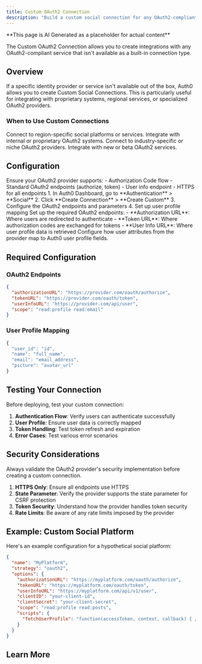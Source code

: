 ```yaml
---
title: Custom OAuth2 Connection
description: "Build a custom social connection for any OAuth2-compliant authorization server."
---
```


<Warning>
**This page is AI Generated as a placeholder for actual content** 
</Warning>

The Custom OAuth2 Connection allows you to create integrations with any OAuth2-compliant service that isn't available as a built-in connection type.

## Overview

If a specific identity provider or service isn't available out of the box, Auth0 allows you to create Custom Social Connections. This is particularly useful for integrating with proprietary systems, regional services, or specialized OAuth2 providers.

### When to Use Custom Connections

<Columns cols={2}>
  <Card title="Regional Services" icon="globe" iconType="solid">
    Connect to region-specific social platforms or services.
  </Card>
  <Card title="Proprietary Systems" icon="lock-closed" iconType="solid">
    Integrate with internal or proprietary OAuth2 systems.
  </Card>
  <Card title="Specialized APIs" icon="puzzle-piece" iconType="solid">
    Connect to industry-specific or niche OAuth2 providers.
  </Card>
  <Card title="Beta Services" icon="beaker" iconType="solid">
    Integrate with new or beta OAuth2 services.
  </Card>
</Columns>

## Configuration

<Steps>
  <Step title="Prepare OAuth2 Provider">
    Ensure your OAuth2 provider supports:
    - Authorization Code flow
    - Standard OAuth2 endpoints (authorize, token)
    - User info endpoint
    - HTTPS for all endpoints
  </Step>
  <Step title="Create Custom Connection">
    1. In Auth0 Dashboard, go to **Authentication** > **Social**
    2. Click **Create Connection** > **Create Custom**
    3. Configure the OAuth2 endpoints and parameters
    4. Set up user profile mapping
  </Step>
  <Step title="Configure Endpoints">
    Set up the required OAuth2 endpoints:
    - **Authorization URL**: Where users are redirected to authenticate
    - **Token URL**: Where authorization codes are exchanged for tokens
    - **User Info URL**: Where user profile data is retrieved
  </Step>
  <Step title="Map User Attributes">
    Configure how user attributes from the provider map to Auth0 user profile fields.
  </Step>
</Steps>

## Required Configuration

### OAuth2 Endpoints
```json
{
  "authorizationURL": "https://provider.com/oauth/authorize",
  "tokenURL": "https://provider.com/oauth/token",
  "userInfoURL": "https://provider.com/api/user",
  "scope": "read:profile read:email"
}
```

### User Profile Mapping
```javascript
{
  "user_id": "id",
  "name": "full_name",
  "email": "email_address",
  "picture": "avatar_url"
}
```

## Testing Your Connection

Before deploying, test your custom connection:

1. **Authentication Flow**: Verify users can authenticate successfully
2. **User Profile**: Ensure user data is correctly mapped
3. **Token Handling**: Test token refresh and expiration
4. **Error Cases**: Test various error scenarios

## Security Considerations

<Warning>
Always validate the OAuth2 provider's security implementation before creating a custom connection.
</Warning>

1. **HTTPS Only**: Ensure all endpoints use HTTPS
2. **State Parameter**: Verify the provider supports the state parameter for CSRF protection
3. **Token Security**: Understand how the provider handles token security
4. **Rate Limits**: Be aware of any rate limits imposed by the provider

## Example: Custom Social Platform

Here's an example configuration for a hypothetical social platform:

```json
{
  "name": "MyPlatform",
  "strategy": "oauth2",
  "options": {
    "authorizationURL": "https://myplatform.com/oauth/authorize",
    "tokenURL": "https://myplatform.com/oauth/token",
    "userInfoURL": "https://myplatform.com/api/v1/user",
    "clientID": "your-client-id",
    "clientSecret": "your-client-secret",
    "scope": "read:profile read:posts",
    "scripts": {
      "fetchUserProfile": "function(accessToken, context, callback) { /* profile mapping */ }"
    }
  }
}
```

## Learn More

<Columns cols={2}>
  <Card
    title="OAuth 2.0 Specification"
    href="https://tools.ietf.org/html/rfc6749"
    icon="book-open"
    horizontal
  />
  <Card
    title="Auth0 Custom Connections"
    href="https://auth0.com/docs/authenticate/identity-providers/social-identity-providers/custom"
    icon="puzzle-piece"
    horizontal
  />
</Columns>